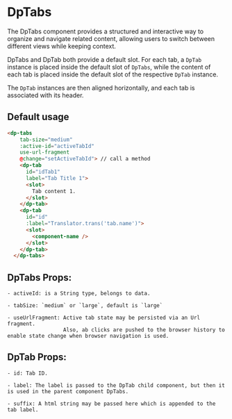 
<Meta
  title="Components/Tabs"
  component={DpTabs} />

# DpTabs

The DpTabs component provides a structured and interactive way to organize and navigate related content, allowing users to switch between different views while keeping context.

DpTabs and DpTab both provide a default slot. For each tab, a `DpTab` instance is placed inside the default slot of `DpTabs`, while the content of each tab is placed inside the default slot of the respective `DpTab` instance.

The `DpTab` instances are then aligned horizontally, and each tab is associated with its header.

## Default usage

```html
<dp-tabs
    tab-size="medium"
    :active-id="activeTabId"
    use-url-fragment
    @change="setActiveTabId"> // call a method
    <dp-tab
      id="idTab1"
      label="Tab Title 1">
      <slot>
        Tab content 1.
      </slot>
    </dp-tab>
    <dp-tab
      id="id"
      :label="Translator.trans('tab.name')">
      <slot>
        <component-name />
      </slot>
    </dp-tab>
  </dp-tabs>
```

## DpTabs Props:

```
- activeId: is a String type, belongs to data.

- tabSize: `medium` or `large`, default is `large`

- useUrlFragment: Active tab state may be persisted via an Url fragment.
                  Also, ab clicks are pushed to the browser history to enable state change when browser navigation is used.
```

## DpTab Props:

```
- id: Tab ID.

- label: The label is passed to the DpTab child component, but then it is used in the parent component DpTabs.

- suffix: A html string may be passed here which is appended to the tab label.
```

